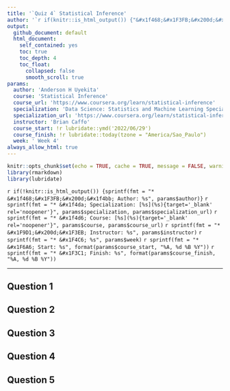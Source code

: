 ```yaml
---
title: '`Quiz 4` Statistical Inference'
author: '`r if(knitr::is_html_output()) {"&#x1f468;&#x1F3FB;&#x200d;&#x1f4bb; Anderson H Uyekita"} else {NULL}`'
output:
  github_document: default
  html_document:
    self_contained: yes
    toc: true
    toc_depth: 4
    toc_float:
      collapsed: false
      smooth_scroll: true
params:
  author: 'Anderson H Uyekita'
  course: 'Statistical Inference'
  course_url: 'https://www.coursera.org/learn/statistical-inference'
  specialization: 'Data Science: Statistics and Machine Learning Specialization'
  specialization_url: 'https://www.coursera.org/learn/statistical-inference'
  instructor: 'Brian Caffo'
  course_start: !r lubridate::ymd('2022/06/29')
  course_finish: !r lubridate::today(tzone = "America/Sao_Paulo")
  week: ' Week 4'
always_allow_html: true
---
```


```r
knitr::opts_chunk$set(echo = TRUE, cache = TRUE, message = FALSE, warning = FALSE)
library(rmarkdown)
library(lubridate)
```

`r if(!knitr::is_html_output()) {sprintf(fmt = "* &#x1f468;&#x1F3FB;&#x200d;&#x1f4bb; Author: %s", params$author)}`
`r sprintf(fmt = "* &#x1f4da; Specialization: [%s](%s){target='_blank' rel='noopener'}", params$specialization, params$specialization_url)`
`r sprintf(fmt = "* &#x1f4d6; Course: [%s](%s){target='_blank' rel='noopener'}", params$course, params$course_url)`
    `r sprintf(fmt = "* &#x1F9D1;&#x200d;&#x1F3EB; Instructor: %s", params$instructor)`
`r sprintf(fmt = "* &#x1F4C6; %s", params$week)`
    `r sprintf(fmt = "* &#x1F6A6; Start: %s", format(params$course_start, "%A, %d %B %Y"))`
    `r sprintf(fmt = "* &#x1F3C1; Finish: %s", format(params$course_finish, "%A, %d %B %Y"))`

--------------------------------------------------------------------------------

## Question 1


## Question 2


## Question 3


## Question 4


## Question 5


